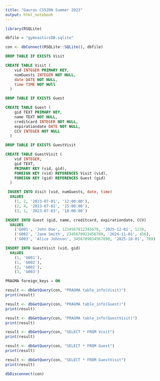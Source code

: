 ```yaml
---
title: "Gaurav CS5200 Summer 2023"
output: html_notebook
---
```



```r
library(RSQLite)

dbfile = "gymnasticsDB.sqlite"

con <- dbConnect(RSQLite::SQLite(), dbfile)

```



```sql
DROP TABLE IF EXISTS Visit

```


```sql
CREATE TABLE Visit (
    vid INTEGER PRIMARY KEY,
    numGuests INTEGER NOT NULL,
    date DATE NOT NULL,
    time TIME NOT NUll
  )

```

```sql
DROP TABLE IF EXISTS Guest

```

```sql
CREATE TABLE Guest (
    gid TEXT PRIMARY KEY,
    name TEXT NOT NULL,
    creditcard INTEGER NOT NULL,
    expirationdate DATE NOT NULL,
    CCV INTEGER NOT NULL
  )

```

```sql
DROP TABLE IF EXISTS GuestVisit

```


```sql
CREATE TABLE GuestVisit (
    vid INTEGER,
    gid TEXT,
    PRIMARY KEY (vid, gid),
    FOREIGN KEY (vid) REFERENCES Visit (vid),
    FOREIGN KEY (gid) REFERENCES Guest (gid)
  )

```


```sql
 INSERT INTO Visit (vid, numGuests, date, time)
  VALUES 
    (1, 2, '2023-07-01', '12:00:00'),
    (2, 4, '2023-07-02', '15:00:00'),
    (3, 1, '2023-07-03', '18:00:00')

```


```sql
INSERT INTO Guest (gid, name, creditcard, expirationdate, CCV)
  VALUES 
    ('G001', 'John Doe', 1234567812345678, '2025-12-01', 123),
    ('G002', 'Jane Smith', 2345678923456789, '2024-11-01', 456),
    ('G003', 'Alice Johnson', 3456789034567890, '2025-10-01', 789)

```


```sql
INSERT INTO GuestVisit (vid, gid)
  VALUES 
    (1, 'G001'),
    (1, 'G002'),
    (2, 'G002'),
    (3, 'G003')

```

```sql
PRAGMA foreign_keys = ON
```


```r
result <- dbGetQuery(con, "PRAGMA table_info(Visit)")
print(result)
```


```r
result <- dbGetQuery(con, "PRAGMA table_info(Guest)")
print(result)
```



```r
result <- dbGetQuery(con, "PRAGMA table_info(GuestVisit)")
print(result)
```



```r
result <- dbGetQuery(con, "SELECT * FROM Visit")
print(result)
```


```r
result <- dbGetQuery(con, "SELECT * FROM Guest")
print(result)
```


```r
result <- dbGetQuery(con, "SELECT * FROM GuestVisit")
print(result)
```




```r
dbDisconnect(con)
```



